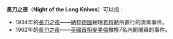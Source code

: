 '''長刀之夜'''（'''Night of the Long Knives'''）可以指：

*1934年的[[長刀之夜|長刀之夜]]——[[納粹德國|納粹德國]]總理[[希特勒|希特勒]]所進行的清黨事件。
*1962年的[[長刀之夜_(1962年)|長刀之夜]]——[[英國首相|英國首相]][[麥美倫|麥美倫]]撤換7名內閣閣員的事件。 

{{Disambiguation|Cat=四字事件消歧義}}